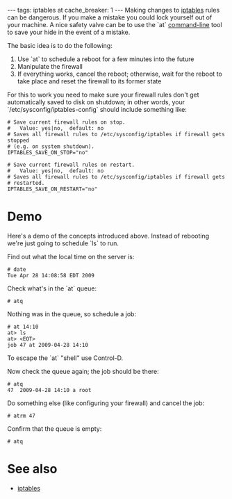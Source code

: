 ---
tags: iptables at
cache_breaker: 1
---
Making changes to [[iptables]] rules can be dangerous. If you make a mistake you could lock yourself out of your machine. A nice safety valve can be to use the `at` [[command-line]] tool to save your hide in the event of a mistake.

The basic idea is to do the following:

# Use `at` to schedule a reboot for a few minutes into the future
# Manipulate the firewall
# If everything works, cancel the reboot; otherwise, wait for the reboot to take place and reset the firewall to its former state

For this to work you need to make sure your firewall rules don't get automatically saved to disk on shutdown; in other words, your `/etc/sysconfig/iptables-config` should include something like:

<pre># Save current firewall rules on stop.
#   Value: yes|no,  default: no
# Saves all firewall rules to /etc/sysconfig/iptables if firewall gets stopped
# (e.g. on system shutdown).
IPTABLES_SAVE_ON_STOP="no"

# Save current firewall rules on restart.
#   Value: yes|no,  default: no
# Saves all firewall rules to /etc/sysconfig/iptables if firewall gets
# restarted.
IPTABLES_SAVE_ON_RESTART="no"</pre>

= Demo =

Here's a demo of the concepts introduced above. Instead of rebooting we're just going to schedule `ls` to run.

Find out what the local time on the server is:

<pre># date
Tue Apr 28 14:08:58 EDT 2009</pre>

Check what's in the `at` queue:

<pre># atq</pre>

Nothing was in the queue, so schedule a job:

<pre># at 14:10
at> ls
at> <EOT>
job 47 at 2009-04-28 14:10</pre>

To escape the `at` "shell" use Control-D.

Now check the queue again; the job should be there:

<pre># atq
47	2009-04-28 14:10 a root</pre>

Do something else (like configuring your firewall) and cancel the job:

<pre># atrm 47</pre>

Confirm that the queue is empty:

<pre># atq</pre>

= See also =

* [[iptables]]
